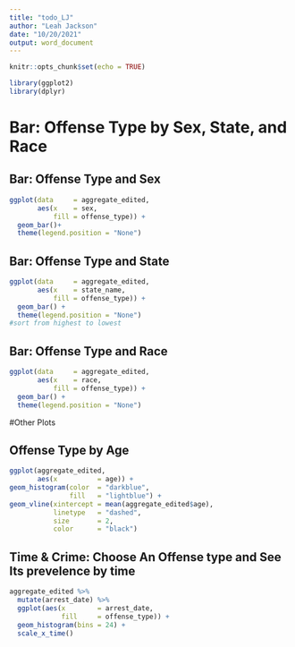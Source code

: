 ```yaml
---
title: "todo_LJ"
author: "Leah Jackson"
date: "10/20/2021"
output: word_document
---
```


```r
knitr::opts_chunk$set(echo = TRUE)
```

```r
library(ggplot2)
library(dplyr)
```

# Bar: Offense Type by Sex, State, and Race

## Bar: Offense Type and Sex

```r
ggplot(data     = aggregate_edited, 
       aes(x    = sex, 
           fill = offense_type)) +
  geom_bar()+
  theme(legend.position = "None")
```

## Bar: Offense Type and State
```r
ggplot(data     = aggregate_edited,
       aes(x    = state_name, 
           fill = offense_type)) +
  geom_bar() +
  theme(legend.position = "None")
#sort from highest to lowest
```

## Bar: Offense Type and Race
```r
ggplot(data     = aggregate_edited, 
       aes(x    = race, 
           fill = offense_type)) +
  geom_bar() +
  theme(legend.position = "None")
```


#Other Plots

## Offense Type by Age

```r
ggplot(aggregate_edited, 
       aes(x          = age)) + 
geom_histogram(color  = "darkblue", 
               fill   = "lightblue") + 
geom_vline(xintercept = mean(aggregate_edited$age), 
           linetype   = "dashed", 
           size       = 2, 
           color      = "black")
```


## Time & Crime: Choose An Offense type and See Its prevelence by time

```r
aggregate_edited %>%
  mutate(arrest_date) %>% 
  ggplot(aes(x        = arrest_date, 
             fill     = offense_type)) +
  geom_histogram(bins = 24) +
  scale_x_time()
```


